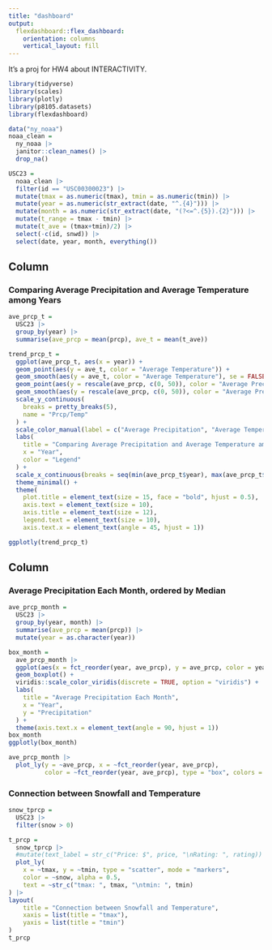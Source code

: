 ```yaml
---
title: "dashboard"
output: 
  flexdashboard::flex_dashboard:
    orientation: columns
    vertical_layout: fill
---
```


It's a proj for HW4 about INTERACTIVITY.

```r
library(tidyverse)
library(scales)
library(plotly)
library(p8105.datasets)
library(flexdashboard)
```

```r
data("ny_noaa")
noaa_clean =
  ny_noaa |>
  janitor::clean_names() |>
  drop_na()

USC23 =
  noaa_clean |>
  filter(id == "USC00300023") |>
  mutate(tmax = as.numeric(tmax), tmin = as.numeric(tmin)) |>
  mutate(year = as.numeric(str_extract(date, "^.{4}"))) |>
  mutate(month = as.numeric(str_extract(date, "(?<=^.{5}).{2}"))) |>
  mutate(t_range = tmax - tmin) |>
  mutate(t_ave = (tmax+tmin)/2) |>
  select(-c(id, snwd)) |>
  select(date, year, month, everything())
```

Column {data-width=650}
-----------------------------------------------------------------------

### Comparing Average Precipitation and Average Temperature among Years

```r
ave_prcp_t =
  USC23 |>
  group_by(year) |>
  summarise(ave_prcp = mean(prcp), ave_t = mean(t_ave))

trend_prcp_t =
  ggplot(ave_prcp_t, aes(x = year)) +
  geom_point(aes(y = ave_t, color = "Average Temperature")) +
  geom_smooth(aes(y = ave_t, color = "Average Temperature"), se = FALSE) +
  geom_point(aes(y = rescale(ave_prcp, c(0, 50)), color = "Average Precipitation")) +
  geom_smooth(aes(y = rescale(ave_prcp, c(0, 50)), color = "Average Precipitation"), se = FALSE, size = 0.8) +
  scale_y_continuous(
    breaks = pretty_breaks(5),
    name = "Prcp/Temp"
  ) +
  scale_color_manual(label = c("Average Precipitation", "Average Temperature"), values = c("#ee8f71","#C10534")) +
  labs(
    title = "Comparing Average Precipitation and Average Temperature among Years",
    x = "Year",
    color = "Legend"
  ) +
  scale_x_continuous(breaks = seq(min(ave_prcp_t$year), max(ave_prcp_t$year+1), by = 5)) +
  theme_minimal() +
  theme(
    plot.title = element_text(size = 15, face = "bold", hjust = 0.5),
    axis.text = element_text(size = 10),
    axis.title = element_text(size = 12),
    legend.text = element_text(size = 10),
    axis.text.x = element_text(angle = 45, hjust = 1))

ggplotly(trend_prcp_t)
```

Column {data-width=350}
-----------------------------------------------------------------------

### Average Precipitation Each Month, ordered by Median

```r
ave_prcp_month =
  USC23 |>
  group_by(year, month) |>
  summarise(ave_prcp = mean(prcp)) |>
  mutate(year = as.character(year))

box_month = 
  ave_prcp_month |>
  ggplot(aes(x = fct_reorder(year, ave_prcp), y = ave_prcp, color = year)) +
  geom_boxplot() +
  viridis::scale_color_viridis(discrete = TRUE, option = "viridis") +
  labs(
    title = "Average Precipitation Each Month",
    x = "Year",
    y = "Precipitation"
  ) +
  theme(axis.text.x = element_text(angle = 90, hjust = 1))
box_month
ggplotly(box_month)

ave_prcp_month |>
  plot_ly(y = ~ave_prcp, x = ~fct_reorder(year, ave_prcp),
          color = ~fct_reorder(year, ave_prcp), type = "box", colors = "viridis")

```

### Connection between Snowfall and Temperature

```r
snow_tprcp =
  USC23 |>
  filter(snow > 0)

t_prcp =
  snow_tprcp |>
  #mutate(text_label = str_c("Price: $", price, "\nRating: ", rating)) |> 
  plot_ly(
    x = ~tmax, y = ~tmin, type = "scatter", mode = "markers",
    color = ~snow, alpha = 0.5,
    text = ~str_c("tmax: ", tmax, "\ntmin: ", tmin)
) |>
layout(
    title = "Connection between Snowfall and Temperature",
    xaxis = list(title = "tmax"),
    yaxis = list(title = "tmin")
)
t_prcp
```
